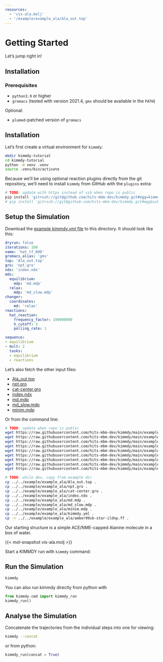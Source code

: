 ```yaml
---
resources:
  - 'vis-ala.molj'
  - '/example/example_ala/Ala_out.top'
---
```


# Getting Started

Let's jump right in!

## Installation

### Prerequisites

- `python3.9` or higher
- `gromacs` (tested with version 2021.4, `gmx` should be available in the `PATH`)

Optional:

- `plumed`-patched version of `gromacs`

## Installation

Let's first create a virtual environment for `kimmdy`:

```bash
mkdir kimmdy-tutorial
cd kimmdy-tutorial
python -m venv .venv
source .venv/bin/activate
```

Because we'll be using optional reaction plugins directly from the git repository, we'll need to install `kimmdy` from GitHub with the `plugins` extra:


```bash
# TODO: update with https instead of ssh when repo is public
pip install 'git+ssh://git@github.com/hits-mbm-dev/kimmdy.git#egg=kimmdy[plugins]'
# pip install 'git+ssh://git@github.com/hits-mbm-dev/kimmdy.git#egg&subdirectory=plugins'
```

## Setup the Simulation

Download the [example kimmdy.yml file](../example/example_ala/kimmdy.yml) to this directory.
It should look like this:

```.yaml
dryrun: false
iterations: 100
name: 'hat_tf_000'
gromacs_alias: 'gmx'
top: 'Ala_out.top'
gro: 'npt.gro'
ndx: 'index.ndx'
mds:
  equilibrium:
    mdp: 'md.mdp'
  relax:
    mdp: 'md_slow.mdp'
changer:
  coordinates:
    md: 'relax'      
reactions:
  hat_reaction:
    frequency_factor: 100000000
    h_cutoff: 3
    polling_rate: 1

sequence:
- equilibrium
- mult: 2
  tasks:
  - equilibrium
  - reactions
```


Let's also fetch the other input files:

- [Ala_out.top](/example/example_ala/Ala_out.top)
- [npt.gro](/example/example_ala/npt.gro)
- [cat-center.gro](/example/example_ala/cat-center.gro)
- [index.ndx](/example/example_ala/index.ndx)
- [md.mdp](/example/example_ala/md.mdp)
- [md_slow.mdp](/example/example_ala/md_slow.mdp)
- [minim.mdp](/example/example_ala/minim.mdp)

Or from the command line:

```bash
# TODO: update when repo is public
wget https://raw.githubusercontent.com/hits-mbm-dev/kimmdy/main/example/example_ala/Ala_out.top
wget https://raw.githubusercontent.com/hits-mbm-dev/kimmdy/main/example/example_ala/npt.gro
wget https://raw.githubusercontent.com/hits-mbm-dev/kimmdy/main/example/example_ala/cat-center.gro
wget https://raw.githubusercontent.com/hits-mbm-dev/kimmdy/main/example/example_ala/index.ndx
wget https://raw.githubusercontent.com/hits-mbm-dev/kimmdy/main/example/example_ala/md.mdp
wget https://raw.githubusercontent.com/hits-mbm-dev/kimmdy/main/example/example_ala/md_slow.mdp
wget https://raw.githubusercontent.com/hits-mbm-dev/kimmdy/main/example/example_ala/minim.mdp
wget https://raw.githubusercontent.com/hits-mbm-dev/kimmdy/main/example/example_ala/kimmdy.yml
wget https://raw.githubusercontent.com/hits-mbm-dev/kimmdy/main/example/example_ala/amber99sb-star-ildnp.ff

# TODO: while dev, copy from example dir
cp ../../example/example_ala/Ala_out.top .
cp ../../example/example_ala/npt.gro .
cp ../../example/example_ala/cat-center.gro .
cp ../../example/example_ala/index.ndx .
cp ../../example/example_ala/md.mdp .
cp ../../example/example_ala/md_slow.mdp .
cp ../../example/example_ala/minim.mdp .
cp ../../example/example_ala/kimmdy.yml .
cp -r ../../example/example_ala/amber99sb-star-ildnp.ff .
```


Our starting structure is a simple ACE/NME-capped Alanine molecule in a box of water.

{{< mol-snapshot vis-ala.molj >}}

Start a KIMMDY run with `kimmdy` command:

## Run the Simulation

```bash
kimmdy
```

You can also run kimmdy directly from python with

```python
from kimmdy.cmd import kimmdy_run
kimmdy_run()
```

## Analyse the Simulation

Concatenate the trajectories from the individual steps into one for viewing:

```bash
kimmdy --concat
```

or from python:

```python
kimmdy_run(concat = True)
```



